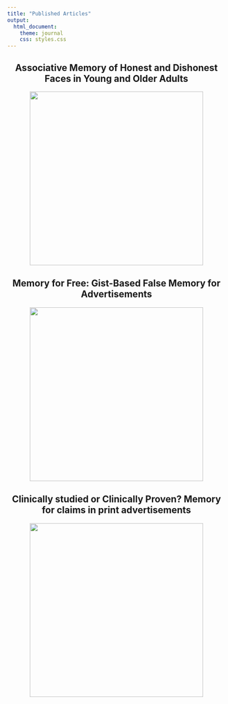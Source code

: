 ```yaml
---
title: "Published Articles"
output: 
  html_document:
    theme: journal
    css: styles.css
---
```


<div style = "text-align: center;">
## Associative Memory of Honest and Dishonest Faces in Young and Older Adults
</div>

<div style = "text-align: center;">
[<img src="AMS_pic.png" width="400" class="hover-img">](Associative_memory_for_honest_.pdf)
</div>

<div style = "text-align: center;">
## Memory for Free: Gist-Based False Memory for Advertisements
</div>

<div style = "text-align: center;">
[<img src="Memory_for_free_pic.png" width="400" class="hover-img">](Memory-for-Free.pdf)
</div>

<div style = "text-align: center;">
## Clinically studied or Clinically Proven? Memory for claims in print advertisements
</div>

<div style = "text-align: center;">
[<img src="clinically-studied.png" width="400" class="hover-img">](Clinically-studied.pdf)
</div>

